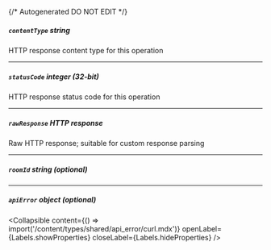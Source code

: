 {/* Autogenerated DO NOT EDIT  */}

##### `contentType` _string_
HTTP response content type for this operation

---
##### `statusCode` _integer (32-bit)_
HTTP response status code for this operation

---
##### `rawResponse` _HTTP response_
Raw HTTP response; suitable for custom response parsing

---
##### `roomId` _string (optional)_

---
##### `apiError` _object (optional)_

<Collapsible content={() => import('/content/types/shared/api_error/curl.mdx')} openLabel={Labels.showProperties} closeLabel={Labels.hideProperties} />



